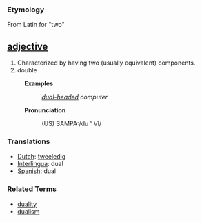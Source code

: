 === Etymology ===
From Latin for "two"

== [[adjective]] ==
# Characterized by having two (usually equivalent) components.
# double

:'''Examples'''
::''[[dual-headed]] computer''

:'''Pronunciation'''
::(US) SAMPA:/du ' Vl/

===Translations===
* [[Dutch]]: [[tweeledig]]
*[[Interlingua]]: dual
*[[Spanish]]: dual

=== Related Terms ===
* [[duality]]
*[[dualism]]